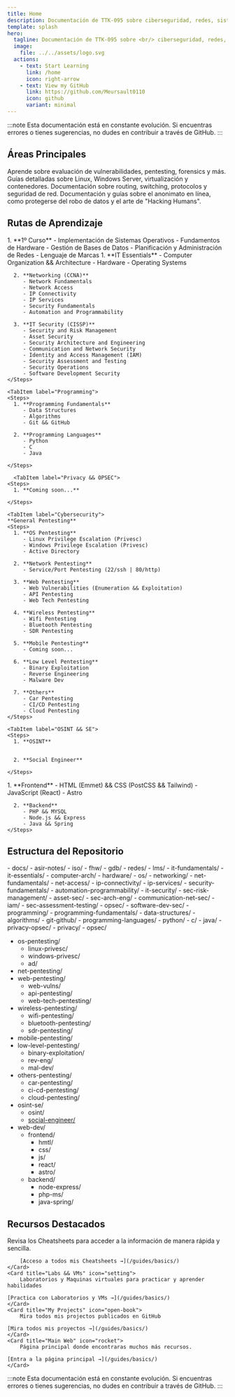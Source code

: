 ```yaml
---
title: Home
description: Documentación de TTK-095 sobre ciberseguridad, redes, sistemas, etc.
template: splash
hero:
  tagline: Documentación de TTK-095 sobre <br/> ciberseguridad, redes, sistemas, etc.
  image:
    file: ../../assets/logo.svg
  actions:
    - text: Start Learning
      link: /home
      icon: right-arrow
    - text: View my GitHub
      link: https://github.com/Meursault0110
      icon: github
      variant: minimal
---
```


:::note
Esta documentación está en constante evolución. Si encuentras errores o tienes sugerencias, no dudes en contribuir a través de GitHub.
:::


## Áreas Principales

<CardGrid stagger>
	<Card title="Ciberseguridad" icon="seti:lock">
		Aprende sobre evaluación de vulnerabilidades, pentesting, forensics y más.
	</Card>
	<Card title="Administración de Sistemas" icon="setting">
		Guías detalladas sobre Linux, Windows Server, virtualización y contenedores.
	</Card>
	<Card title="Redes" icon="seti:xml">
		Documentación sobre routing, switching, protocolos y seguridad de red.
	</Card>
	<Card title="Privacidad && Ingeniería Social" icon="rocket">
		Documentación y guías sobre el anonimato en línea, como protegerse del robo de datos y el arte de "Hacking Humans".
	</Card>
</CardGrid>

## Rutas de Aprendizaje

<Tabs>
    <TabItem label="SysAdmin (ASIR)">
    <Steps>
      1. **1º Curso**
         - Implementación de Sistemas Operativos
         - Fundamentos de Hardware
         - Gestión de Bases de Datos
		     - Planificación y Administración de Redes
		     - Lenguaje de Marcas
    </Steps>
  </TabItem>

  <TabItem label="IT Fundamentals">
    <Steps>
      1. **IT Essentials**
         - Computer Organization && Architecture
         - Hardware
         - Operating Systems
      
      2. **Networking (CCNA)**
         - Network Fundamentals
         - Network Access
         - IP Connectivity
		 - IP Services
         - Security Fundamentals
         - Automation and Programmability
      
      3. **IT Security (CISSP)**
         - Security and Risk Management
         - Asset Security
         - Security Architecture and Engineering
		 - Communication and Network Security
         - Identity and Access Management (IAM)
         - Security Assessment and Testing
		 - Security Operations
         - Software Development Security
    </Steps>
  </TabItem>

    <TabItem label="Programming">
    <Steps>
      1. **Programming Fundamentals**
         - Data Structures
         - Algorithms
         - Git && GitHub
      
      2. **Programming Languages**
         - Python
         - C
         - Java
      
    </Steps>
  </TabItem>

      <TabItem label="Privacy && OPSEC">
    <Steps>
      1. **Coming soon...**
      
    </Steps>
  </TabItem>

    <TabItem label="Cybersecurity">
	**General Pentesting**
    <Steps>
      1. **OS Pentesting**
		 - Linux Privilege Escalation (Privesc)
		 - Windows Privilege Escalation (Privesc)
         - Active Directory
      
      2. **Network Pentesting**
         - Service/Port Pentesting (22/ssh | 80/http)
      
      3. **Web Pentesting**
         - Web Vulnerabilities (Enumeration && Exploitation)
         - API Pentesting
         - Web Tech Pentesting

	  4. **Wireless Pentesting**
         - Wifi Pentesting
         - Bluetooth Pentesting
         - SDR Pentesting
      
      5. **Mobile Pentesting**
         - Coming soon...
      
      6. **Low Level Pentesting**
         - Binary Exploitation
         - Reverse Engineering
         - Malware Dev

	  7. **Others**
         - Car Pentesting
         - CI/CD Pentesting
         - Cloud Pentesting
    </Steps>
  </TabItem>

    <TabItem label="OSINT && SE">
    <Steps>
      1. **OSINT**

      
      2. **Social Engineer**

    </Steps>
  </TabItem>
  
  <TabItem label="Web-Dev">
    <Steps>
      1. **Frontend**
         - HTML (Emmet) && CSS (PostCSS && Tailwind)
         - JavaScript (React)
         - Astro
      
      2. **Backend**
         - PHP && MYSQL
         - Node.js && Express
         - Java && Spring
    </Steps>
  </TabItem>
</Tabs>

## Estructura del Repositorio

<FileTree>
- docs/
  - asir-notes/
    - iso/
    - fhw/
    - gdb/
    - redes/
    - lms/
  - it-fundamentals/
    - it-essentials/
	  - computer-arch/
	  - hardware/
	  - os/
    - networking/
	  - net-fundamentals/
	  - net-access/
	  - ip-connectivity/
	  - ip-services/
	  - security-fundamentals/
	  - automation-programmability/
    - it-security/
	  - sec-risk-management/
	  - asset-sec/
	  - sec-arch-eng/
	  - communication-net-sec/
	  - iam/
	  - sec-assessment-testing/
	  - opsec/
	  - software-dev-sec/
  - programming/
    - programming-fundamentals/
	  - data-structures/
	  - algorithms/
	  - git-github/
    - programming-languages/
	  - python/
	  - c/
	  - java/
  - privacy-opsec/
    - privacy/
    - opsec/

  - os-pentesting/
	  - linux-privesc/
      - windows-privesc/
      - ad/
  - net-pentesting/
  - web-pentesting/
	  - web-vulns/
	  - api-pentesting/
	  - web-tech-pentesting/
  - wireless-pentesting/
	  - wifi-pentesting/
	  - bluetooth-pentesting/
	  - sdr-pentesting/
  - mobile-pentesting/
  - low-level-pentesting/
	  - binary-exploitation/
	  - rev-eng/
	  - mal-dev/
  - others-pentesting/
	  - car-pentesting/
	  - ci-cd-pentesting/
	  - cloud-pentesting/
  - osint-se/
    - osint/
    - [social-engineer/](/guides/basics/)
  - web-dev/
    - frontend/
      - hmtl/
      - css/
      - js/
      - react/
      - astro/
    - backend/
      - node-express/
      - php-ms/
      - java-spring/


</FileTree>

## Recursos Destacados

<CardGrid stagger>
	<Card title="Cheatsheets" icon="document">
	Revisa los Cheatsheets para acceder a la información de manera rápida y sencilla.

		[Acceso a todos mis Cheatsheets →](/guides/basics/)
	</Card>
	<Card title="Labs && VMs" icon="setting">
		Laboratorios y Maquinas virtuales para practicar y aprender habilidades

    [Practica con Laboratorios y VMs →](/guides/basics/)
	</Card>
	<Card title="My Projects" icon="open-book">
		Mira todos mis projectos publicados en GitHub

    [Mira todos mis proyectos →](/guides/basics/)
	</Card>
	<Card title="Main Web" icon="rocket">
		Página principal donde encontraras muchos más recursos.

    [Entra a la página principal →](/guides/basics/)
	</Card>
</CardGrid>

:::note
Esta documentación está en constante evolución. Si encuentras errores o tienes sugerencias, no dudes en contribuir a través de GitHub.
:::
